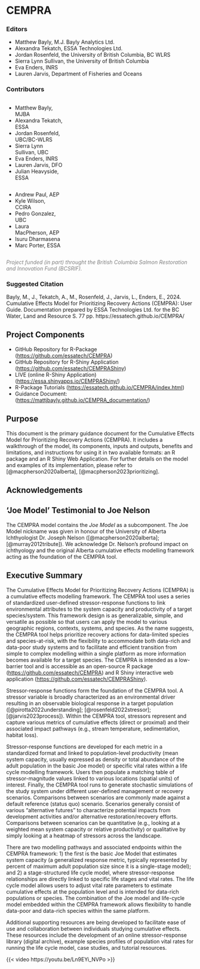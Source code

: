 # CEMPRA {.unnumbered}

### Editors {.unnumbered}

-   Matthew Bayly, M.J. Bayly Analytics Ltd.
-   Alexandra Tekatch, ESSA Technologies Ltd.
-   Jordan Rosenfeld, the University of British Columbia, BC WLRS
-   Sierra Lynn Sullivan, the University of British Columbia
-   Eva Enders, INRS
-   Lauren Jarvis, Department of Fisheries and Oceans

### Contributors {.unnumbered}

::: {.column width="30%"}
-   Matthew Bayly, MJBA
-   Alexandra Tekatch, ESSA
-   Jordan Rosenfeld, UBC/BC-WLRS
-   Sierra Lynn Sullivan, UBC
-   Eva Enders, INRS
-   Lauren Jarvis, DFO
-   Julian Heavyside, ESSA
:::

::: {.column width="30%"}
-   Andrew Paul, AEP
-   Kyle Wilson, CCIRA
-   Pedro Gonzalez, UBC
-   Laura MacPherson, AEP
-   Isuru Dharmasena
-   Marc Porter, ESSA
:::

[*Project funded (in part) throught the British Columbia Salmon Restoration and Innovation Fund (BCSRIF).*]{style="color: grey;"}

### Suggested Citation

Bayly, M., J., Tekatch, A., M., Rosenfeld, J., Jarvis, L., Enders, E., 2024. Cumulative Effects Model for Prioritizing Recovery Actions (CEMPRA): User Guide. Documentation prepared by ESSA Technologies Ltd. for the BC Water, Land and Resource S. 77 pp. https://essatech.github.io/CEMPRA/

## Project Components

-   GitHub Repository for R-Package (<https://github.com/essatech/CEMPRA>)
-   GitHub Repository for R-Shiny Application (<https://github.com/essatech/CEMPRAShiny>)
-   LIVE (online R-Shiny Application) (<https://essa.shinyapps.io/CEMPRAShiny/>)
-   R-Package Tutorials (<https://essatech.github.io/CEMPRA/index.html>)
-   Guidance Document: (<https://mattjbayly.github.io/CEMPRA_documentation/>)

## Purpose

This document is the primary guidance document for the Cumulative Effects Model for Prioritizing Recovery Actions (CEMPRA). It includes a walkthrough of the model, its components, inputs and outputs, benefits and limitations, and instructions for using it in two available formats: an R package and an R Shiny Web Application. For further details on the model and examples of its implementation, please refer to [@macpherson2020alberta], [@macpherson2023prioritizing].

## Acknowledgements

## 'Joe Model' Testimonial to Joe Nelson

The CEMPRA model contains the *Joe Model* as a subcomponent. The Joe Model nickname was given in honour of the University of Alberta Ichthyologist Dr. Joseph Nelson ([@macpherson2020alberta]; [@murray2012tribute]). We acknowledge Dr. Nelson's profound impact on ichthyology and the original Alberta cumulative effects modelling framework acting as the foundation of the CEMPRA tool.

## Executive Summary

The Cumulative Effects Model for Prioritizing Recovery Actions (CEMPRA) is a cumulative effects modelling framework. The CEMPRA tool uses a series of standardized user-defined stressor-response functions to link environmental attributes to the system capacity and productivity of a target species/system. This framework design is as generalizable, simple, and versatile as possible so that users can apply the model to various geographic regions, contexts, systems, and species. As the name suggests, the CEMPRA tool helps prioritize recovery actions for data-limited species and species-at-risk, with the flexibility to accommodate both data-rich and data-poor study systems and to facilitate and efficient transition from simple to complex modelling within a single platform as more information becomes available for a target species. The CEMPRA is intended as a low-barrier tool and is accessible as an open-source R package (<https://github.com/essatech/CEMPRA>) and R Shiny interactive web application (<https://github.com/essatech/CEMPRAShiny>).

Stressor-response functions form the foundation of the CEMPRA tool. A stressor variable is broadly characterized as an environmental driver resulting in an observable biological response in a target population ([@pirotta2022understanding]; [@rosenfeld2022stressor]; [@jarvis2023process]). Within the CEMPRA tool, stressors represent and capture various metrics of cumulative effects (direct or proximal) and their associated impact pathways (e.g., stream temperature, sedimentation, habitat loss).

Stressor-response functions are developed for each metric in a standardized format and linked to population-level productivity (mean system capacity, usually expressed as density or total abundance of the adult population in the basic Joe model) or specific vital rates within a life cycle modelling framework. Users then populate a matching table of stressor-magnitude values linked to various locations (spatial units) of interest. Finally, the CEMPRA tool runs to generate stochastic simulations of the study system under different user-defined management or recovery scenarios. Comparisons between scenarios are commonly made against a default reference (status quo) scenario. Scenarios generally consist of various "alternative futures" to characterize potential impacts from development activities and/or alternative restoration/recovery efforts. Comparisons between scenarios can be quantitative (e.g., looking at a weighted mean system capacity or relative productivity) or qualitative by simply looking at a heatmap of stressors across the landscape.

There are two modelling pathways and associated endpoints within the CEMPRA framework: 1) the first is the basic Joe Model that estimates system capacity (a generalized response metric, typically represented by percent of maximum adult population size since it is a single-stage model); and 2) a stage-structured life cycle model, where stressor-response relationships are directly linked to specific life stages and vital rates. The life cycle model allows users to adjust vital rate parameters to estimate cumulative effects at the population level and is intended for data-rich populations or species. The combination of the Joe model and life-cycle model embedded within the CEMPRA framework allows flexibility to handle data-poor and data-rich species within the same platform.

Additional supporting resources are being developed to facilitate ease of use and collaboration between individuals studying cumulative effects. These resources include the development of an online stressor-response library (digital archive), example species profiles of population vital rates for running the life cycle model, case studies, and tutorial resources.

{{< video https://youtu.be/Ln9EYi_NVPo >}}

